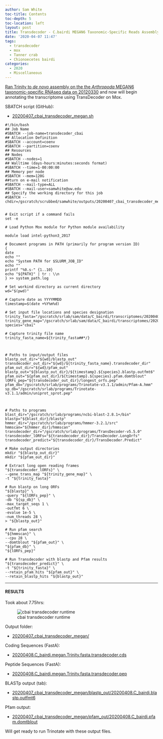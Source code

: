 ```yaml
---
author: Sam White
toc-title: Contents
toc-depth: 5
toc-location: left
layout: post
title: Transdecoder - C.bairdi MEGAN6 Taxonomic-Specific Reads Assembly from 20200330
date: '2020-04-07 11:47'
tags:
  - transdecoder
  - mox
  - Tanner crab
  - Chionoecetes bairdi
categories:
  - 2020
  - Miscellaneous
---
```

[Ran Trinity to _de novo_ assembly on the the _Arthropoda_ MEGAN6 taxonomic-specific RNAseq data on 20120330](https://robertslab.github.io/sams-notebook/posts/2020/2020-03-30-Transcriptome-Assembly---C.bairdi-with-MEGAN6-Taxonomy-specific-Reads-with-Trinity-on-Mox/) and now will begin annotating the transcriptome using TransDecoder on Mox.



SBATCH script (GitHub):

- [20200407_cbai_transdecoder_megan.sh](https://github.com/RobertsLab/sams-notebook/blob/master/sbatch_scripts/20200407_cbai_transdecoder_megan.sh)

```shell
#!/bin/bash
## Job Name
#SBATCH --job-name=transdecoder_cbai
## Allocation Definition
#SBATCH --account=coenv
#SBATCH --partition=coenv
## Resources
## Nodes
#SBATCH --nodes=1
## Walltime (days-hours:minutes:seconds format)
#SBATCH --time=1-00:00:00
## Memory per node
#SBATCH --mem=120G
##turn on e-mail notification
#SBATCH --mail-type=ALL
#SBATCH --mail-user=samwhite@uw.edu
## Specify the working directory for this job
#SBATCH --chdir=/gscratch/scrubbed/samwhite/outputs/20200407_cbai_transdecoder_megan


# Exit script if a command fails
set -e

# Load Python Mox module for Python module availability

module load intel-python3_2017

# Document programs in PATH (primarily for program version ID)
{
date
echo ""
echo "System PATH for $SLURM_JOB_ID"
echo ""
printf "%0.s-" {1..10}
echo "${PATH}" | tr : \\n
} >> system_path.log

# Set workind directory as current directory
wd="$(pwd)"

# Capture date as YYYYMMDD
timestamp=$(date +%Y%m%d)

# Set input file locations and species designation
trinity_fasta="/gscratch/srlab/sam/data/C_bairdi/transcriptomes/20200408.C_bairdi.megan.Trinity.fasta"
trinity_gene_map="/gscratch/srlab/sam/data/C_bairdi/transcriptomes/20200408.C_bairdi.megan.Trinity.fasta.gene_trans_map"
species="cbai"

# Capture trinity file name
trinity_fasta_name=${trinity_fasta##*/}



# Paths to input/output files
blastp_out_dir="${wd}/blastp_out"
transdecoder_out_dir="${wd}/${trinity_fasta_name}.transdecoder_dir"
pfam_out_dir="${wd}/pfam_out"
blastp_out="${blastp_out_dir}/${timestamp}.${species}.blastp.outfmt6"
pfam_out="${pfam_out_dir}/${timestamp}.${species}.pfam.domtblout"
lORFs_pep="${transdecoder_out_dir}/longest_orfs.pep"
pfam_db="/gscratch/srlab/programs/Trinotate-v3.1.1/admin/Pfam-A.hmm"
sp_db="/gscratch/srlab/programs/Trinotate-v3.1.1/admin/uniprot_sprot.pep"



# Paths to programs
blast_dir="/gscratch/srlab/programs/ncbi-blast-2.8.1+/bin"
blastp="${blast_dir}/blastp"
hmmer_dir="/gscratch/srlab/programs/hmmer-3.2.1/src"
hmmscan="${hmmer_dir}/hmmscan"
transdecoder_dir="/gscratch/srlab/programs/TransDecoder-v5.5.0"
transdecoder_lORFs="${transdecoder_dir}/TransDecoder.LongOrfs"
transdecoder_predict="${transdecoder_dir}/TransDecoder.Predict"

# Make output directories
mkdir "${blastp_out_dir}"
mkdir "${pfam_out_dir}"

# Extract long open reading frames
"${transdecoder_lORFs}" \
--gene_trans_map "${trinity_gene_map}" \
-t "${trinity_fasta}"

# Run blastp on long ORFs
"${blastp}" \
-query "${lORFs_pep}" \
-db "${sp_db}" \
-max_target_seqs 1 \
-outfmt 6 \
-evalue 1e-5 \
-num_threads 28 \
> "${blastp_out}"

# Run pfam search
"${hmmscan}" \
--cpu 28 \
--domtblout "${pfam_out}" \
"${pfam_db}" \
"${lORFs_pep}"

# Run Transdecoder with blastp and Pfam results
"${transdecoder_predict}" \
-t "${trinity_fasta}" \
--retain_pfam_hits "${pfam_out}" \
--retain_blastp_hits "${blastp_out}"
```

---

#### RESULTS

Took about 7.75hrs:

![cbai transdecoder runtime](https://github.com/RobertsLab/sams-notebook/blob/master/images/screencaps/20200407_cbai_transdecoder_megan_runtime.png?raw=true)

Output folder:

- [20200407_cbai_transdecoder_megan/](https://gannet.fish.washington.edu/Atumefaciens/20200407_cbai_transdecoder_megan/)

Coding Sequences (FastA):

- [20200408.C_bairdi.megan.Trinity.fasta.transdecoder.cds](https://gannet.fish.washington.edu/Atumefaciens/20200407_cbai_transdecoder_megan/20200408.C_bairdi.megan.Trinity.fasta.transdecoder.cds)

Peptide Sequences (FastA):

- [20200408.C_bairdi.megan.Trinity.fasta.transdecoder.pep](https://gannet.fish.washington.edu/Atumefaciens/20200407_cbai_transdecoder_megan/20200408.C_bairdi.megan.Trinity.fasta.transdecoder.pep)

BLASTp output (tab):

- [20200407_cbai_transdecoder_megan/blastp_out/20200408.C_bairdi.blastp.outfmt6](https://gannet.fish.washington.edu/Atumefaciens/20200407_cbai_transdecoder_megan/blastp_out/20200408.C_bairdi.blastp.outfmt6)

Pfam output:

- [20200407_cbai_transdecoder_megan/pfam_out/20200408.C_bairdi.pfam.domtblout](https://gannet.fish.washington.edu/Atumefaciens/20200407_cbai_transdecoder_megan/pfam_out/20200408.C_bairdi.pfam.domtblout)

Will get ready to run Trinotate with these output files.
